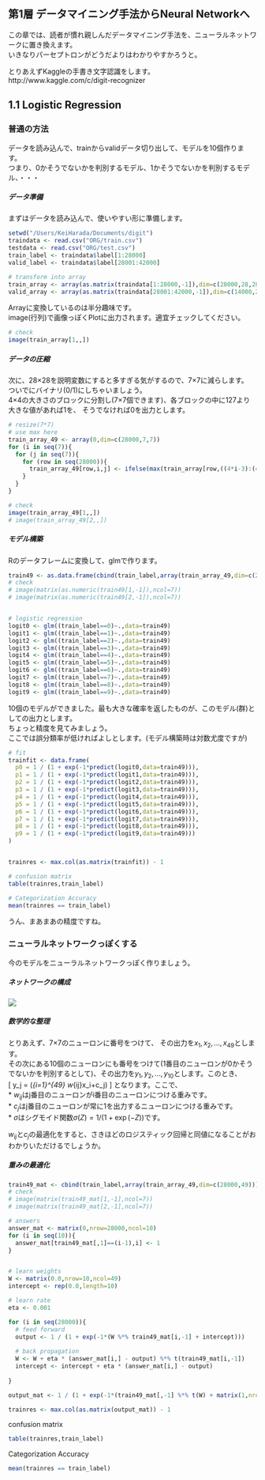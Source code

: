 ## 第1層 データマイニング手法からNeural Networkへ

この章では、読者が慣れ親しんだデータマイニング手法を、ニューラルネットワークに置き換えます。  
いきなりパーセプトロンがどうだよりはわかりやすかろうと。  

とりあえずKaggleの手書き文字認識をします。  
http://www.kaggle.com/c/digit-recognizer


## 1.1 Logistic Regression
### 普通の方法
データを読み込んで、trainからvalidデータ切り出して、モデルを10個作ります。  
つまり、0かそうでないかを判別するモデル、1かそうでないかを判別するモデル、・・・  

##### データ準備
まずはデータを読み込んで、使いやすい形に準備します。  

```r
setwd("/Users/KeiHarada/Documents/digit")
traindata <- read.csv("ORG/train.csv")
testdata <- read.csv("ORG/test.csv")
train_label <- traindata$label[1:28000]
valid_label <- traindata$label[28001:42000]

# transform into array
train_array <- array(as.matrix(traindata[1:28000,-1]),dim=c(28000,28,28))
valid_array <- array(as.matrix(traindata[28001:42000,-1]),dim=c(14000,28,28))
```

Arrayに変換しているのは半分趣味です。  
image(行列)で画像っぽくPlotに出力されます。適宜チェックしてください。  

```r
# check
image(train_array[1,,])
```


##### データの圧縮
次に、28×28を説明変数にすると多すぎる気がするので、7×7に減らします。  
ついでにバイナリ(0/1)にしちゃいましょう。  
4×4の大きさのブロックに分割し(7×7個できます)、各ブロックの中に127より大きな値があれば1を、
そうでなければ0を出力とします。  

```r
# resize(7*7)
# use max here
train_array_49 <- array(0,dim=c(28000,7,7))
for (i in seq(7)){
  for (j in seq(7)){
    for (row in seq(28000)){
      train_array_49[row,i,j] <- ifelse(max(train_array[row,((4*i-3):(4*i)),((4*j-3):(4*j))]) > 127,1,0)
    }
  }
}
```

```r
# check
image(train_array_49[1,,])
# image(train_array_49[2,,])
```

##### モデル構築
Rのデータフレームに変換して、glmで作ります。

```r
train49 <- as.data.frame(cbind(train_label,array(train_array_49,dim=c(28000,49))))
# check
# image(matrix(as.numeric(train49[1,-1]),ncol=7))
# image(matrix(as.numeric(train49[2,-1]),ncol=7))


# logistic regression
logit0 <- glm((train_label==0)~.,data=train49)
logit1 <- glm((train_label==1)~.,data=train49)
logit2 <- glm((train_label==2)~.,data=train49)
logit3 <- glm((train_label==3)~.,data=train49)
logit4 <- glm((train_label==4)~.,data=train49)
logit5 <- glm((train_label==5)~.,data=train49)
logit6 <- glm((train_label==6)~.,data=train49)
logit7 <- glm((train_label==7)~.,data=train49)
logit8 <- glm((train_label==8)~.,data=train49)
logit9 <- glm((train_label==9)~.,data=train49)
```

10個のモデルができました。最も大きな確率を返したものが、このモデル(群)としての出力とします。  
ちょっと精度を見てみましょう。  
ここでは誤分類率が低ければよしとします。(モデル構築時は対数尤度ですが)  

```r
# fit
trainfit <- data.frame(
  p0 = 1 / (1 + exp(-1*predict(logit0,data=train49))),
  p1 = 1 / (1 + exp(-1*predict(logit1,data=train49))),
  p2 = 1 / (1 + exp(-1*predict(logit2,data=train49))),
  p3 = 1 / (1 + exp(-1*predict(logit3,data=train49))),
  p4 = 1 / (1 + exp(-1*predict(logit4,data=train49))),
  p5 = 1 / (1 + exp(-1*predict(logit5,data=train49))),
  p6 = 1 / (1 + exp(-1*predict(logit6,data=train49))),
  p7 = 1 / (1 + exp(-1*predict(logit7,data=train49))),
  p8 = 1 / (1 + exp(-1*predict(logit8,data=train49))),
  p9 = 1 / (1 + exp(-1*predict(logit9,data=train49)))
)


trainres <- max.col(as.matrix(trainfit)) - 1

# confusion matrix
table(trainres,train_label)
```

```r
# Categorization Accuracy
mean(trainres == train_label)
```
うん、まあまあの精度ですね。  

### ニューラルネットワークっぽくする
今のモデルをニューラルネットワークっぽく作りましょう。  

##### ネットワークの構成
![](figure/fig1_tegaki.png)

##### 数学的な整理
とりあえず、7×7のニューロンに番号をつけて、
その出力を$x_1, x_2, \dots, x_{49}$とします。  
その次にある10個のニューロンにも番号をつけて(1番目のニューロンが0かそうでないかを判別するとして)、その出力を$y_1, y_2, \dots, y_{10}$とします。このとき、  
\[
  y_j = \sigma(\sum_{i=1}^{49} w_{ij}x_i+c_j)
  \]
となります。ここで、  
* $w_{ij}$はj番目のニューロンがi番目のニューロンにつける重みです。  
* $c_j$はj番目のニューロンが常に1を出力するニューロンにつける重みです。  
* $\sigma$はシグモイド関数$\sigma(Z)=1 / (1 + \exp(-Z))$です。  


$w_{ij}$と$c_j$の最適化をすると、さきほどのロジスティック回帰と同値になることがおわかりいただけるでしょうか。  

##### 重みの最適化


```r
train49_mat <- cbind(train_label,array(train_array_49,dim=c(28000,49)))
# check
# image(matrix(train49_mat[1,-1],ncol=7))
# image(matrix(train49_mat[2,-1],ncol=7))

# answers
answer_mat <- matrix(0,nrow=28000,ncol=10)
for (i in seq(10)){
  answer_mat[train49_mat[,1]==(i-1),i] <- 1
}


# learn weights
W <- matrix(0.0,nrow=10,ncol=49)
intercept <- rep(0.0,length=10)

# learn rate
eta <- 0.001

for (i in seq(28000)){
  # feed forward
  output <- 1 / (1 + exp(-1*(W %*% train49_mat[i,-1] + intercept)))
  
  # back propagation
  W <- W + eta * (answer_mat[i,] - output) %*% t(train49_mat[i,-1])
  intercept <- intercept + eta * (answer_mat[i,] - output)
  
}

output_mat <- 1 / (1 + exp(-1*(train49_mat[,-1] %*% t(W) + matrix(1,nrow=28000,ncol=1) %*% matrix(intercept,ncol=10))))

trainres <- max.col(as.matrix(output_mat)) - 1
```

confusion matrix
```r
table(trainres,train_label)
```

Categorization Accuracy
```r
mean(trainres == train_label)
```